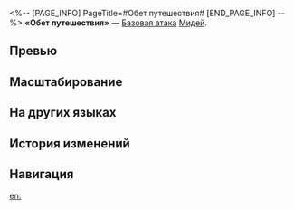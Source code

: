 <%-- [PAGE_INFO]
PageTitle=#Обет путешествия#
[END_PAGE_INFO] --%>
{{Навык Инфобокс
|Название         = Обет путешествия
|Изображение      = Навык Обет путешествия.png
|Персонаж         = Мидей
|Тип              = Базовая атака
|Тэг              = Одиночная атака
|УронСтойк        = 10
|ЭнергияГен       = 20
|Энергия          = 
|Длительность     = 
|Описание         = Наносит выбранному противнику мнимый урон, равный {{Цвет|Выделенный|25%—55%}} от макс. НР Мидея.
|Свойство1        = 
|Масштабирование1 = 
}}
'''«Обет путешествия»''' — [[Базовая атака]] [[Мидей]].

==Превью==
{{Превью
|Файл = Обет путешествия Превью
}}

==Масштабирование==
{{Масштабирование навыка
|25%;30%;35%;40%;45%;50%;55%;60%;65%;70%
}}

==На других языках==
{{На других языках
|en   = Vow of Voyage
|zhs  = 踏破征途的誓言
|zht  = 踏破征途的誓言
|ja   = {{Rubi|征途踏破|せいととうは}}の{{Rubi|誓|ちか}}い
|ko   = 여정을 답파하는 맹세
|es   = Juramento de andanza resoluta
|fr   = Serment de conquête
|ru   = Обет путешествия
|th   = Vow of Voyage
|vi   = Lời Thề Dẫm Nát Hành Trình
|de   = Schwur der resoluten Reise
|id   = Vow of Voyage
|pt   = Promessa da Viagem
}}

==История изменений==
{{История изменений|3.5}}

==Навигация==
{{Навык Навбокс|Мидей}}

[[en:]]